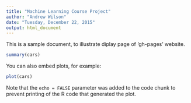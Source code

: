 ```yaml
---
title: "Machine Learning Course Project"
author: "Andrew Wilson"
date: "Tuesday, December 22, 2015"
output: html_document
---
```


This is a sample document, to illustrate diplay page of 'gh-pages' website.

```r
summary(cars)
```

You can also embed plots, for example:

```r
plot(cars)
```

Note that the `echo = FALSE` parameter was added to the code chunk to prevent printing of the R code that generated the plot.
